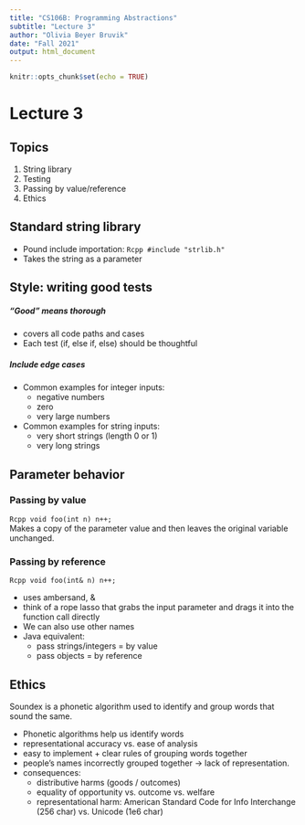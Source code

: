 ```yaml
---
title: "CS106B: Programming Abstractions"
subtitle: "Lecture 3"
author: "Olivia Beyer Bruvik"
date: "Fall 2021"
output: html_document
---
```


```r
knitr::opts_chunk$set(echo = TRUE)
```

# Lecture 3 {.tabset}

## Topics
1. String library
2. Testing
3. Passing by value/reference
4. Ethics

## Standard string library
- Pound include importation: `Rcpp #include "strlib.h"`
- Takes the string as a parameter

## Style: writing good tests
##### "Good" means thorough
- covers all code paths and cases
- Each test (if, else if, else) should be thoughtful

##### Include edge cases
- Common examples for integer inputs: 
    + negative numbers
    + zero
    + very large numbers
- Common examples for string inputs:
    + very short strings (length 0 or 1)
    + very long strings

## Parameter behavior
### Passing by value
`Rcpp void foo(int n) n++;` <br>
Makes a copy of the parameter value and then leaves the original variable unchanged.

### Passing by reference
`Rcpp void foo(int& n) n++;` <br>

- uses ambersand, &
- think of a rope lasso that grabs the input parameter and drags it into the function call directly
- We can also use other names
- Java equivalent: 
    + pass strings/integers = by value
    + pass objects = by reference

## Ethics
Soundex is a phonetic algorithm used to identify and group words that sound the same.

- Phonetic algorithms help us identify words
- representational accuracy vs. ease of analysis
- easy to implement + clear rules of grouping words together
- people's names incorrectly grouped together -> lack of representation. 
- consequences:
  + distributive harms (goods / outcomes)
  + equality of opportunity vs. outcome vs. welfare
  + representational harm: American Standard Code for Info Interchange (256 char) vs. Unicode (1e6 char)
